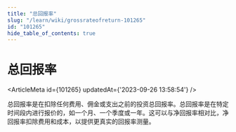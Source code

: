 ```yaml
---
title: "总回报率"
slug: "/learn/wiki/grossrateofreturn-101265"
id: "101265"
hide_table_of_contents: true
---
```



# 总回报率

<ArticleMeta id={101265} updatedAt={'2023-09-26 13:58:54'} />
<div className='border-solid border-b border-t-0 my-4 border-[var(--ifm-color-gray-300)]' />

总回报率是在扣除任何费用、佣金或支出之前的投资总回报率。总回报率是在特定时间段内进行报价的，如一个月、一个季度或一年。这可以与净回报率相对比，净回报率扣除费用和成本，以提供更真实的回报率测量。

